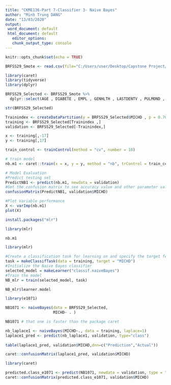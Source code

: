 ---
title: "CKME136-Part 7-Classifier 3- Naive Bayes"
author: "Minh Trung DANG"
date: "13/03/2020"
output:
 word_document: default
 html_document: default
   editor_options:
   chunk_output_type: console
---

```{r setup, include=FALSE}
knitr::opts_chunk$set(echo = TRUE)
```

```{r}
BRFSS29_Smote <- read.csv(file="C:/Users/user/Desktop/Capstone Project/Submission/R codes/BRFSS29-Smote.csv", header=TRUE, sep=",")
```


```{r}
library(caret)
library(tidyverse)
library(dplyr)
```

```{r}
BRFSS29_Selected <- BRFSS29_Smote %>% 
  dplyr::select(AGE , DIABETE , EMPL , GENHLTH , LASTDENTV , PULMOND , RMVTETH , INCOME , MEDICOST , SMOKESTAT , MARSTA , SLEPTIM1 , ARTHRITIS , CANCER , PHYSHLTHpa30 , MENTHLTHpa30, MICHD)
```

```{r}
str(BRFSS29_Selected)
```

```{r}
Trainindex <- createDataPartition(y = BRFSS29_Selected$MICHD , p = 0.70, list = FALSE)
training <- BRFSS29_Selected[Trainindex ,]
validation <- BRFSS29_Selected[-Trainindex,]
```

```{r}
x <- training[,-17]
y <- training[,17]
```

```{r}
train_control <- trainControl(method = "cv", number = 10)
```

```{r}
# train model
nb.m1 <- caret::train(x = x, y = y, method = "nb", trControl = train_control)
```


```{r}
# Model Evaluation
#Predict testing set
PredictNB1 <- predict(nb.m1, newdata = validation)
#Get the confusion matrix to see accuracy value and other parameter values
confusionMatrix(PredictNB1, validation$MICHD)
```

```{r}
#Plot Variable performance
X <- varImp(nb.m1)
plot(X)
```


```{r}
install.packages("mlr")
```
```{r}
library(mlr)
```

```{r}
nb.m1
```

```{r}
library(mlr)
```

```{r}
#Create a classification task for learning on and specify the target feature
task = makeClassifTask(data = training, target = "MICHD")
#Initialize the Naive Bayes classifier
selected_model = makeLearner("classif.naiveBayes")
#Train the model
NB_mlr = train(selected_model, task)
```

```{r}
NB_mlr$learner.model
```


```{r}
library(e1071)
```

```{r}
NB1071 <- naiveBayes(data = BRFSS29_Selected,
                     MICHD~ . )

NB1071 # that one is faster than the package caret
```


```{r}
nb_laplace1 <- naiveBayes(MICHD~., data = training, laplace=1)
laplace1_pred <- predict(nb_laplace1, validation, type="class")
 
table(laplace1_pred, validation$MICHD,dnn=c("Prediction","Actual"))

```

```{r}
caret::confusionMatrix(laplace1_pred, validation$MICHD)
```


```{r}
library(caret)
```



```{r}
predicted.class_e1071 <- predict(NB1071, newdata = validation, type = "class")
caret::confusionMatrix(predicted.class_e1071, validation$MICHD)
```











































